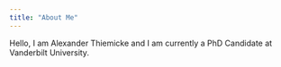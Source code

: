 ```yaml
---
title: "About Me"
---
```


Hello, I am Alexander Thiemicke and I am currently a PhD Candidate at Vanderbilt University. 